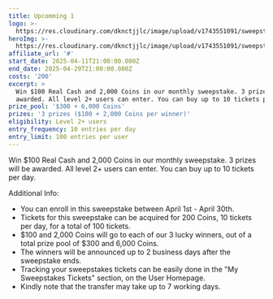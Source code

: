 ```yaml
---
title: Upcomming 1
logo: >-
  https://res.cloudinary.com/dknctjjlc/image/upload/v1743551091/sweepstakes/apr-2025-real-cash-300-6000-coins-sweepstake_lp46ub.jpg
heroImg: >-
  https://res.cloudinary.com/dknctjjlc/image/upload/v1743551091/sweepstakes/apr-2025-real-cash-300-6000-coins-sweepstake_lp46ub.jpg
affiliate_url: '#'
start_date: 2025-04-11T21:00:00.000Z
end_date: 2025-04-29T21:00:00.000Z
costs: '200'
excerpt: >
  Win $100 Real Cash and 2,000 Coins in our monthly sweepstake. 3 prizes will be
  awarded. All level 2+ users can enter. You can buy up to 10 tickets per day.
prize_pool: '$300 + 6,000 Coins'
prizes: '3 prizes ($100 + 2,000 Coins per winner)'
eligibility: Level 2+ users
entry_frequency: 10 entries per day
entry_limit: 100 entries per user
---
```


Win $100 Real Cash and 2,000 Coins in our monthly sweepstake. 3 prizes will be awarded. All level 2+ users can enter. You can buy up to 10 tickets per day.

Additional Info:

* You can enroll in this sweepstake between April 1st - April 30th.
* Tickets for this sweepstake can be acquired for 200 Coins, 10 tickets per day, for a total of 100 tickets.
* $100 and 2,000 Coins will go to each of our 3 lucky winners, out of a total prize pool of $300 and 6,000 Coins.
* The winners will be announced up to 2 business days after the sweepstake ends.
* Tracking your sweepstakes tickets can be easily done in the "My Sweepstakes Tickets" section, on the User Homepage.
* Kindly note that the transfer may take up to 7 working days.
